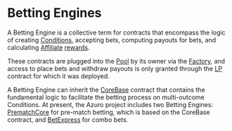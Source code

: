 # Betting Engines

A Betting Engine is a collective term for contracts that encompass the logic of creating [Conditions](/concepts/protocol/conditions),
accepting bets, computing payouts for bets, and calculating [Affiliate](/concepts/basic/affiliates) [rewards](/concepts/basic/rewards).

These contracts are plugged into the [Pool](/concepts/protocol/pools) by its owner via the [Factory](/contracts/factory),
and access to place bets and withdraw payouts is only granted through the [LP](/contracts/lp) contract for which it was deployed.

A Betting Engine can inherit the [CoreBase](/contracts/core-base) contract that contains the fundamental logic to facilitate the betting
process on multi-outcome Conditions. At present, the Azuro project includes two Betting Engines: [PrematchCore](/contracts/prematch-core)
for pre-match betting, which is based on the CoreBase contract, and [BetExpress](/contracts/bet-express) for
combo bets.
